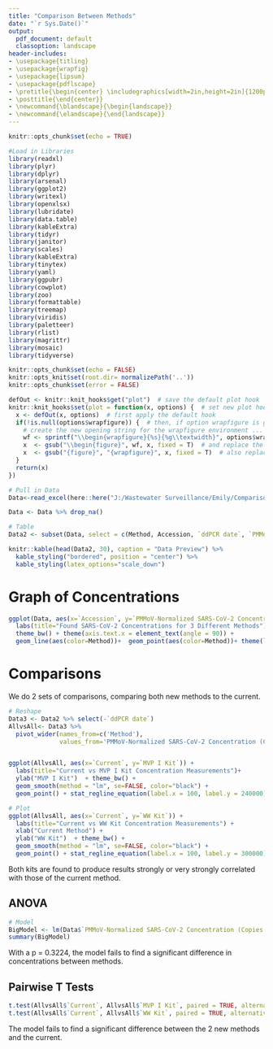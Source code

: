 ---
title: "Comparison Between Methods"
date: "`r Sys.Date()`"
output:
  pdf_document: default
  classoption: landscape
header-includes:
- \usepackage{titling}
- \usepackage{wrapfig}
- \usepackage{lipsum}
- \usepackage{pdflscape}
- \pretitle{\begin{center} \includegraphics[width=2in,height=2in]{1200px-MassDPH_svg.png}\LARGE\\}
- \posttitle{\end{center}}
- \newcommand{\blandscape}{\begin{landscape}}
- \newcommand{\elandscape}{\end{landscape}}
---

```{r setup, include=FALSE}

knitr::opts_chunk$set(echo = TRUE)

#Load in Libraries
library(readxl)
library(plyr)
library(dplyr)
library(arsenal)
library(ggplot2)
library(writexl)
library(openxlsx)
library(lubridate) 
library(data.table)
library(kableExtra)
library(tidyr)
library(janitor)
library(scales)
library(kableExtra)
library(tinytex)
library(yaml)
library(ggpubr)
library(cowplot)
library(zoo)
library(formattable)
library(treemap)
library(viridis)
library(paletteer)
library(rlist)
library(magrittr)
library(mosaic)
library(tidyverse)

```

```{r, include = F}

knitr::opts_chunk$set(echo = FALSE)
knitr::opts_knit$set(root.dir= normalizePath('..'))
knitr::opts_chunk$set(error = FALSE)

defOut <- knitr::knit_hooks$get("plot")  # save the default plot hook 
knitr::knit_hooks$set(plot = function(x, options) {  # set new plot hook ...
  x <- defOut(x, options)  # first apply the default hook
  if(!is.null(options$wrapfigure)) {  # then, if option wrapfigure is given ...
    # create the new opening string for the wrapfigure environment ...
    wf <- sprintf("\\begin{wrapfigure}{%s}{%g\\textwidth}", options$wrapfigure[[1]], options$wrapfigure[[2]])
    x  <- gsub("\\begin{figure}", wf, x, fixed = T)  # and replace the default one with it.
    x  <- gsub("{figure}", "{wrapfigure}", x, fixed = T)  # also replace the environment ending
  }
  return(x)
})
```
\pagebreak


```{r setup and summary, echo=FALSE , warning=FALSE, message=FALSE, results = "asis", type = 'latex'}

# Pull in Data
Data<-read_excel(here::here("J:/Wastewater Surveillance/Emily/Comparisons/Methods Comparison","KFKitsPoCData_051823.xlsx")) 

Data <- Data %>% drop_na()

# Table
Data2 <- subset(Data, select = c(Method, Accession, `ddPCR date`, `PMMoV-Normalized SARS-CoV-2 Concentration (Copies /L)`))

knitr::kable(head(Data2, 30), caption = "Data Preview") %>%
  kable_styling("bordered", position = "center") %>%
  kable_styling(latex_options="scale_down")

```

\pagebreak

# Graph of Concentrations

```{r graphs, echo=FALSE , warning=FALSE, message=FALSE, results = "asis", type = 'latex'}

ggplot(Data, aes(x=`Accession`, y=`PMMoV-Normalized SARS-CoV-2 Concentration (Copies /L)`, group = factor(Method))) + 
  labs(title="Found SARS-CoV-2 Concentrations for 3 Different Methods") +  xlab("Sample") + ylab("SARS-CoV-2 Concentration (copies/L)")  + 
  theme_bw() + theme(axis.text.x = element_text(angle = 90)) +
  geom_line(aes(color=Method))+  geom_point(aes(color=Method))+ theme(legend.position='bottom')


```

\pagebreak

# Comparisons

We do 2 sets of comparisons, comparing both new methods to the current.

```{r graphs all vs all, echo=FALSE , warning=FALSE, message=FALSE, results = "asis", type = 'latex'}

# Reshape
Data3 <- Data2 %>% select(-`ddPCR date`)
AllvsAll<- Data3 %>% 
  pivot_wider(names_from=c('Method'), 
              values_from='PMMoV-Normalized SARS-CoV-2 Concentration (Copies /L)') 


ggplot(AllvsAll, aes(x=`Current`, y=`MVP I Kit`)) + 
  labs(title="Current vs MVP I Kit Concentration Measurements")+
  ylab("MVP I Kit")  + theme_bw() + 
  geom_smooth(method = "lm", se=FALSE, color="black") + 
  geom_point() + stat_regline_equation(label.x = 100, label.y = 240000)+ stat_cor(aes(label = paste(..rr.label.., ..p.label.., sep = "~`,`~")),label.x = 100, label.y = 225000)

# Plot
ggplot(AllvsAll, aes(x=`Current`, y=`WW Kit`)) + 
  labs(title="Current vs WW Kit Concentration Measurements") +  
  xlab("Current Method") + 
  ylab("WW Kit")  + theme_bw() + 
  geom_smooth(method = "lm", se=FALSE, color="black") + 
  geom_point() + stat_regline_equation(label.x = 100, label.y = 300000) +  stat_cor(aes(label = paste(..rr.label.., ..p.label.., sep = "~`,`~")), label.x = 100, label.y = 280000)

```

Both kits are found to produce results strongly or very strongly correlated with those of the current method.

\pagebreak

## ANOVA

```{r ANOVA, echo=TRUE, warning=FALSE}

# Model
BigModel <- lm(Data$`PMMoV-Normalized SARS-CoV-2 Concentration (Copies /L)` ~ Data$Method)
summary(BigModel)


```

With a p = 0.3224, the model fails to find a significant difference in concentrations between methods.

## Pairwise T Tests

```{r t tests, echo=TRUE, warning=FALSE}

t.test(AllvsAll$`Current`, AllvsAll$`MVP I Kit`, paired = TRUE, alternative = "two.sided")
t.test(AllvsAll$`Current`, AllvsAll$`WW Kit`, paired = TRUE, alternative = "two.sided")

```

The model fails to find a significant difference between the 2 new methods and the current.


